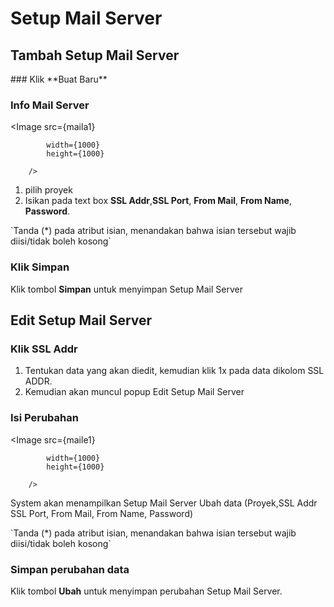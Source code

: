 


# Setup Mail Server

## Tambah Setup Mail Server

<Steps>
### Klik **Buat Baru**

### Info Mail Server

<Image
            src={maila1}
            
            width={1000}
            height={1000}
                
        />

1. pilih proyek
2. Isikan pada text box **SSL Addr**,**SSL Port**, **From Mail**, **From Name**, **Password**.


<Callout type="info" emoji="ℹ️">
    `Tanda (*) pada atribut isian, menandakan bahwa isian tersebut wajib diisi/tidak boleh kosong`
</Callout>

### Klik Simpan

Klik tombol **Simpan** untuk menyimpan Setup Mail Server
</Steps>

## Edit Setup Mail Server

<Steps>

### Klik SSL Addr
1. Tentukan data yang akan diedit, kemudian klik 1x pada data dikolom SSL ADDR.
2. Kemudian akan muncul popup Edit Setup Mail Server

### Isi Perubahan

<Image
            src={maile1}
            
            width={1000}
            height={1000}
                
        />

System akan menampilkan Setup Mail Server Ubah data (Proyek,SSL Addr
SSL Port, From Mail, From Name, Password)

<Callout type="info" emoji="ℹ️">
    `Tanda (*) pada atribut isian, menandakan bahwa isian tersebut wajib diisi/tidak boleh kosong`
</Callout>

### Simpan perubahan data
Klik tombol **Ubah** untuk menyimpan perubahan Setup Mail Server.
</Steps>